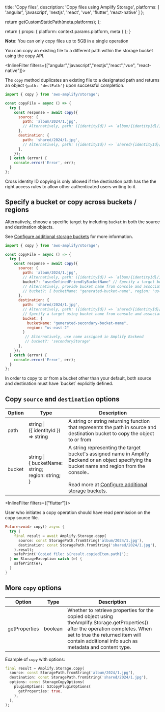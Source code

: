 
  title: 'Copy files',
  description: 'Copy files using Amplify Storage',
  platforms: [
    'angular',
    'javascript',
    'nextjs',
    'react',
    'vue',
    'flutter',
    'react-native'
  ]
};

  return getCustomStaticPath(meta.platforms);
};

  return {
    props: {
      platform: context.params.platform,
      meta
    }
  };
}

<Callout>

**Note:** You can only copy files up to 5GB in a single operation

</Callout>

You can copy an existing file to a different path within the storage bucket using the copy API.

<InlineFilter filters={["angular","javascript","nextjs","react","vue", "react-native"]}>

The `copy` method duplicates an existing file to a designated path and returns an object `{path: 'destPath'}` upon successful completion.

```javascript
import { copy } from 'aws-amplify/storage';

const copyFile = async () => {
  try {
    const response = await copy({
      source: {
        path: 'album/2024/1.jpg',
        // Alternatively, path: ({identityId}) => `album/{identityId}/1.jpg`
      },
      destination: {
        path: 'shared/2024/1.jpg',
        // Alternatively, path: ({identityId}) => `shared/{identityId}/1.jpg`
      },
    });
  } catch (error) {
    console.error('Error', err);
  }
};
```

<Callout>

Cross identity ID copying is only allowed if the destination path has the the right access rules to allow other authenticated users writing to it.

</Callout>

## Specify a bucket or copy across buckets / regions

Alternatively, choose a specific target by including `bucket` in both the source and destination objects. 

See [Configure additional storage buckets](/[platform]/build-a-backend/storage/set-up-storage/#configure-additional-storage-buckets) for more information.

```javascript
import { copy } from 'aws-amplify/storage';

const copyFile = async () => {
  try {
    const response = await copy({
      source: {
        path: 'album/2024/1.jpg',
        // Alternatively, path: ({identityId}) => `album/{identityId}/1.jpg`
        bucket?: "userDefinedFriendlyBucketName" // Specify a target bucket using name assigned in Amplify Backend
        // Alternatively, provide bucket name from console and associated region
        // bucket?: { bucketName: "generated-bucket-name", region: "us-east-2" }
      },
      destination: {
        path: 'shared/2024/1.jpg',
        // Alternatively, path: ({identityId}) => `shared/{identityId}/1.jpg`
        // Specify a target using bucket name from console and associated region
        bucket: {
          bucketName: "generated-secondary-bucket-name",
          region: "us-east-2"
        }
         // Alternatively, use name assigned in Amplify Backend
         // bucket?: 'secondaryStorage'
      },
    });
  } catch (error) {
    console.error('Error', err);
  }
};
```

<Callout>
In order to copy to or from a bucket other than your default, both source and destination must have `bucket` explicitly defined.
</Callout>

## Copy `source` and `destination` options

Option | Type | Description |
| --- | --- | --- |
| path | string \| <br/>(\{ identityId \}) => string | A string or string returning function that represents the path in source and destination bucket to copy the object to or from |
| bucket | string \| <br />\{ bucketName: string;<br/> region: string; \} | A string representing the target bucket's assigned name in Amplify Backend or an object specifying the bucket name and region from the console..<br/><br/>Read more at [Configure additional storage buckets](/[platform]/build-a-backend/storage/set-up-storage/#configure-additional-storage-buckets). |

</InlineFilter>

<InlineFilter filters={["flutter"]}>

User who initiates a copy operation should have read permission on the copy source file.

```dart
Future<void> copy() async {
  try {
    final result = await Amplify.Storage.copy(
      source: const StoragePath.fromString('album/2024/1.jpg'),
      destination: const StoragePath.fromString('shared/2024/1.jpg'),
    ).result;
    safePrint('Copied file: ${result.copiedItem.path}');
  } on StorageException catch (e) {
    safePrint(e);
  }
}
```

## More `copy` options

Option | Type | Description |
| -- | -- | ----------- |
| getProperties | boolean | Whether to retrieve properties for the copied object using theAmplify.Storage.getProperties() after the operation completes. When set to true the returned item will contain additional info such as metadata and content type. |

Example of `copy` with options:

```dart
final result = Amplify.Storage.copy(
  source: const StoragePath.fromString('album/2024/1.jpg'),
  destination: const StoragePath.fromString('shared/2024/1.jpg'),
  options: const StorageCopyOptions(
    pluginOptions: S3CopyPluginOptions(
      getProperties: true,
    ),
  ),
);
```

</InlineFilter>
